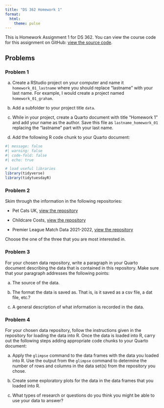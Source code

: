 ```yaml
---
title: "DS 362 Homework 1"
format: 
  html:
    theme: pulse  
---
```


This is Homework Assignment 1 for DS 362. You can view the course code for this assignment on GitHub: [view the source code](https://github.com/jmgraham30/ds_362_assignments/blob/main/homework_01/index.qmd).

## Problems

### Problem 1

a. Create a RStudio project on your computer and name it `homework_01_lastname` where you should replace "lastname" with your last name. For example, I would create a project named `homework_01_graham`. 

b. Add a subfolder to your project title `data`. 

c. While in your project, create a Quarto document with title "Homework 1" and add your name as the author. Save this file as `lastname_homework_01` replacing the "lastname" part with your last name.

d. Add the following R code chunk to your Quarto document:

```r
#| message: false
#| warning: false
#| code-fold: false
#| echo: true

# load useful libraries
library(tidyverse)
library(tidytuesdayR)
```

### Problem 2

Skim through the information in the following repositories:

- Pet Cats UK, [view the repository](https://github.com/rfordatascience/tidytuesday/blob/master/data/2023/2023-01-31/readme.md)

- Childcare Costs, [view the repository](https://github.com/rfordatascience/tidytuesday/blob/master/data/2023/2023-05-09/readme.md)

- Premier League Match Data 2021-2022, [view the repository](https://github.com/rfordatascience/tidytuesday/blob/master/data/2023/2023-04-04/readme.md)

Choose the one of the three that you are most interested in.  

### Problem 3

For your chosen data repository, write a paragraph in your Quarto document describing the data that is contained in this repository. Make sure that your paragraph addresses the following points:

a. The source of the data. 

b. The format the data is saved as. That is, is it saved as a csv file, a dat file, etc.?

c. A general description of what information is recorded in the data.

### Problem 4

For your chosen data repository, follow the instructions given in the repository for loading the data into R. Once the data is loaded into R, carry out the following steps adding appropriate code chunks to your Quarto document:

a. Apply the `glimpse` command to the data frames with the data you loaded into R. Use the output from the `glimpse` command to determine the number of rows and columns in the data set(s) from the repository you chose. 

b. Create some exploratory plots for the data in the data frames that you loaded into R. 

c. What types of research or questions do you think you might be able to use your data to answer?